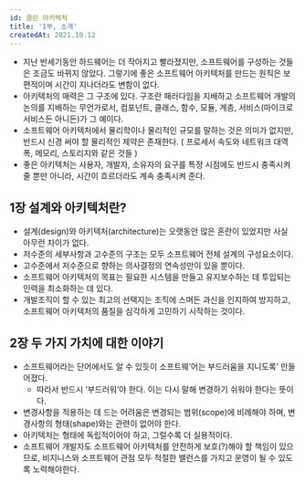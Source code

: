 ```yaml
---
id: 클린 아키텍처
title: '1부, 소개'
createdAt: 2021.10.12
---
```


- 지난 반세기동안 하드웨어는 더 작아지고 빨라졌지만, 소프트웨어를 구성하는 것들은 조금도 바뀌지 않았다. 그렇기에 좋은 소프트웨어 아키텍처를 만드는 원칙은 보편적이며 시간이 지나더라도 변함이 없다.
- 아키텍처의 매력은 그 구조에 있다. 구조란 패러다임을 지배하고 소프트웨어 개발의 논의를 지배하는 무언가로서, 컴포넌트, 클래스, 함수, 모듈, 계층, 서비스(마이크로서비스든 아니든)가 그 예이다.
- 소프트웨어 아키텍처에서 물리학이나 물리적인 규모를 말하는 것은 의미가 없지만, 반드시 신경 써야 할 물리적인 제약은 존재한다. ( 프로세서 속도와 네트워크 대역폭, 메모리, 스토리지와 같은 것들 )
- 좋은 아키텍처는 사용자, 개발자, 소유자의 요구를 특정 시점에도 반드시 충족시켜줄 뿐만 아니라, 시간이 흐르더라도 계속 충족시켜 준다.

## 1장 설계와 아키텍처란?

- 설계(design)와 아키텍처(architecture)는 오랫동안 많은 혼란이 있었지만 사실 아무런 차이가 없다.
- 저수준의 세부사항과 고수준의 구조는 모두 소프트웨어 전체 설계의 구성요소이다.
- 고수준에서 저수준으로 향하는 의사결정의 연속성만이 있을 뿐이다.
- 소프트웨어 아키텍처의 목표는 필요한 시스템을 만들고 유지보수하는 데 투입되는 인력을 최소화하는 데 있다.
- 개발조직이 할 수 있는 최고의 선택지는 조직에 스며든 과신을 인지하여 방지하고, 소프트웨어 아키텍처의 품질을 심각하게 고민하기 시작하는 것이다.

## 2장 두 가지 가치에 대한 이야기

- 소프트웨어라는 단어에서도 알 수 있듯이 소프트웨’어는 부드러움을 지니도록’ 만들어졌다.
  - 따라서 반드시 ‘부드러워’야 한다. 이는 다시 말해 변경하기 쉬워야 한다는 뜻이다.
- 변경사항을 적용하는 데 드는 어려움은 변경되는 범위(scope)에 비례해야 하며, 변경사항의 형태(shape)와는 관련이 없어야 한다.
- 아키텍처는 형태에 독립적이어야 하고, 그럴수록 더 실용적이다.
- 소프트웨어 개발자도 소프트웨어 아키텍처를 안전하게 보호(?)해야 할 책임이 있으므로, 비지니스와 소프트웨어 관점 모두 적절한 밸런스를 가지고 운영이 될 수 있도록 노력해야한다.
